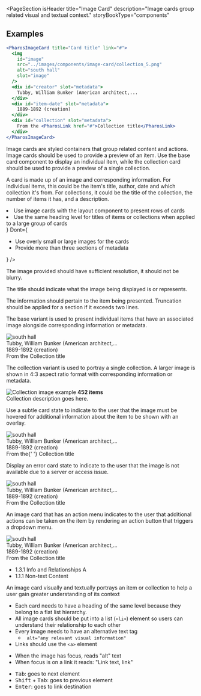 
<PageSection
  isHeader
  title="Image Card"
  description="Image cards group related visual and textual context."
  storyBookType="components"
></PageSection>

## Examples

```jsx live
<PharosImageCard title="Card title" link="#">
  <img
    id="image"
    src="../images/components/image-card/collection_5.png"
    alt="south hall"
    slot="image"
  />
  <div id="creator" slot="metadata">
    Tubby, William Bunker (American architect,...
  </div>
  <div id="item-date" slot="metadata">
    1889-1892 (creation)
  </div>
  <div id="collection" slot="metadata">
    From the <PharosLink href="#">Collection title</PharosLink>
  </div>
</PharosImageCard>
```

<PageSection topMargin title="Usage">
  <PageSection subSectionLevel={1} title="When to use">
    <p>
      Image cards are styled containers that group related content and actions. Image cards should
      be used to provide a preview of an item. Use the base card component to display an individual
      item, while the collection card should be used to provide a preview of a single collection.
    </p>
  </PageSection>
  <PageSection subSectionLevel={1} title="Structure">
    <p>
      A card is made up of an image and corresponding information. For individual items, this could
      be the item's title, author, date and which collection it's from. For collections, it could be
      the title of the collection, the number of items it has, and a description.
    </p>
  </PageSection>
</PageSection>

<PageSection title="Best practices">
  <BestPractices
    Do={
      <ul>
        <li>Use image cards with the layout component to present rows of cards</li>
        <li>
          Use the same heading level for titles of items or collections when applied to a large
          group of cards
        </li>
      </ul>
    }
    Dont={
      <ul>
        <li>Use overly small or large images for the cards</li>
        <li>Provide more than three sections of metadata</li>
      </ul>
    }
  />
</PageSection>

<PageSection title="Content guidelines">
  <PageSection subSectionLevel={1} title="Image">
    <p>The image provided should have sufficient resolution, it should not be blurry.</p>
  </PageSection>
  <PageSection subSectionLevel={1} title="Title">
    <p>The title should indicate what the image being displayed is or represents.</p>
  </PageSection>
  <PageSection subSectionLevel={1} title="Metadata">
    <p>
      The information should pertain to the item being presented. Truncation should be applied for a
      section if it exceeds two lines.
    </p>
  </PageSection>
</PageSection>

<PageSection title="Variants">
  <PageSection subSectionLevel={1} title="Base card">
    <p>
      The base variant is used to present individual items that have an associated image alongside
      corresponding information or metadata.
    </p>
    <Canvas>
      <PharosImageCard title="Card title" link="#" style={{ width: '150px' }}>
        <img id="image" src={baseImageExample} alt="south hall" slot="image" />
        <div id="creator" slot="metadata">
          Tubby, William Bunker (American architect,...
        </div>
        <div id="item-date" slot="metadata">
          1889-1892 (creation)
        </div>
        <div id="collection" slot="metadata">
          From the <PharosLink href="#">Collection title</PharosLink>
        </div>
      </PharosImageCard>
    </Canvas>
  </PageSection>
  <PageSection subSectionLevel={1} title="Collection card">
    <p>
      The collection variant is used to portray a single collection. A larger image is shown in 4:3
      aspect ratio format with corresponding information or metadata.
    </p>
    <Canvas>
      <PharosImageCard
        title="Pratt Institute Buildings"
        link="#"
        variant="collection"
        style={{ width: '250px' }}
      >
        <img id="image" src={baseImageExample} alt="Collection image example" slot="image" />
        <strong id="item-number" slot="metadata">
          452 items
        </strong>
        <div id="description" slot="metadata">
          Collection description goes here.
        </div>
      </PharosImageCard>
    </Canvas>
  </PageSection>
</PageSection>

<PageSection title="States">
  <PageSection subSectionLevel={1} title="Subtle">
    <p>
      Use a subtle card state to indicate to the user that the image must be hovered for additional
      information about the item to be shown with an overlay.
    </p>
    <Canvas>
      <PharosImageCard title="Card title" link="#" subtle variant="base" style={{ width: '150px' }}>
        <img id="image" src={baseImageExample} alt="south hall" slot="image" />
        <div id="creator" slot="metadata">
          Tubby, William Bunker (American architect,...
        </div>
        <div id="item-date" slot="metadata">
          1889-1892 (creation)
        </div>
        <div id="collection" slot="metadata">
          From the{' '}
          <PharosLink href="#" onBackground>
            Collection title
          </PharosLink>
        </div>
      </PharosImageCard>
    </Canvas>
  </PageSection>
  <PageSection subSectionLevel={1} title="Error">
    <p>
      Display an error card state to indicate to the user that the image is not available due to a
      server or access issue.
    </p>
    <Canvas>
      <PharosImageCard title="Card title" link="#" error variant="base" style={{ width: '150px' }}>
        <img id="image" src={baseImageExample} alt="south hall" slot="image" />
        <div id="creator" slot="metadata">
          Tubby, William Bunker (American architect,...
        </div>
        <div id="item-date" slot="metadata">
          1889-1892 (creation)
        </div>
        <div id="collection" slot="metadata">
          From the <PharosLink href="#">Collection title</PharosLink>
        </div>
      </PharosImageCard>
    </Canvas>
  </PageSection>
  <PageSection subSectionLevel={1} title="With action menu">
    <p>
      An image card that has an action menu indicates to the user that additional actions can be
      taken on the item by rendering an action button that triggers a dropdown menu.
    </p>
    <Canvas>
      <PharosImageCard
        title="Card title"
        link="#"
        action-menu="my-dropdown-menu"
        variant="base"
        style={{ width: '150px' }}
      >
        <img id="image" src={baseImageExample} alt="south hall" slot="image" />
        <div id="creator" slot="metadata">
          Tubby, William Bunker (American architect,...
        </div>
        <div id="item-date" slot="metadata">
          1889-1892 (creation)
        </div>
        <div id="collection" slot="metadata">
          From the <PharosLink href="#">Collection title</PharosLink>
        </div>
      </PharosImageCard>
    </Canvas>
  </PageSection>
</PageSection>

<PageSection title="Accessibility">
  <PageSection subSectionLevel={1} title="Relevant WCAG guidelines">
    <ul>
      <li>
        <PharosLink href="https://www.w3.org/WAI/WCAG21/Understanding/info-and-relationships.html">
          1.3.1 Info and Relationships A
        </PharosLink>
      </li>
      <li>
        <PharosLink href="https://www.w3.org/WAI/WCAG21/Understanding/non-text-content.html">
          1.1.1 Non-text Content
        </PharosLink>
      </li>
    </ul>
  </PageSection>
  <PageSection subSectionLevel={1} title="Importance">
    <p>
      An image card visually and textually portrays an item or collection to help a user gain
      greater understanding of its context
    </p>
  </PageSection>
  <PageSection subSectionLevel={1} title="Code expectations">
    <ul>
      <li>
        Each card needs to have a heading of the same level because they belong to a flat list
        hierarchy.
      </li>
      <li>
        All image cards should be put into a list (<code>&lt;li&gt;</code>) element so users can
        understand their relationship to each other
      </li>
      <li>
        Every image needs to have an alternative text tag
        <ul>
          <li>
            <code> alt="any relevant visual information"</code>
          </li>
        </ul>
      </li>
      <li>
        Links should use the <code>&lt;a&gt;</code> element
      </li>
    </ul>
  </PageSection>
  <PageSection subSectionLevel={1} title="Expected actions">
    <PageSection subSectionLevel={2} title="Screen reader">
      <ul>
        <li>When the image has focus, reads "alt" text</li>
        <li>When focus is on a link it reads: "Link text, link"</li>
      </ul>
    </PageSection>
    <PageSection subSectionLevel={2} title="Keyboard">
      <ul>
        <li>
          <kbd>Tab</kbd>: goes to next element
        </li>
        <li>
          <kbd>Shift</kbd> + <kbd>Tab</kbd>: goes to previous element
        </li>
        <li>
          <kbd>Enter</kbd>: goes to link destination
        </li>
      </ul>
    </PageSection>
  </PageSection>
</PageSection>
